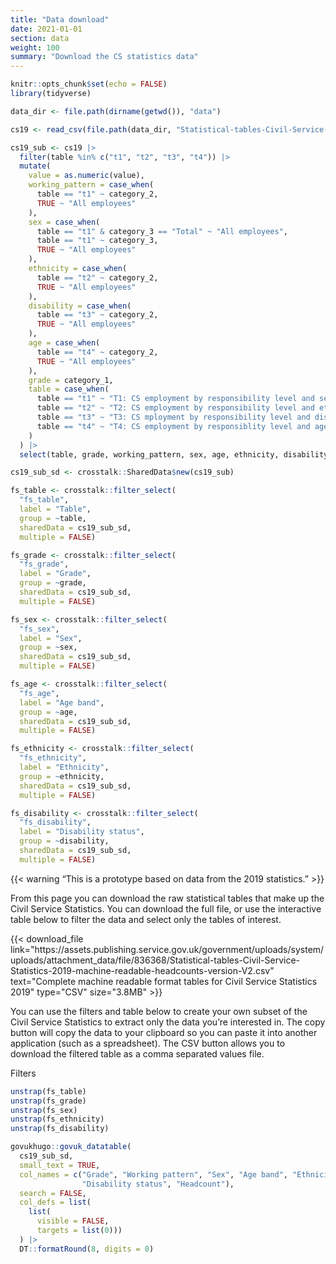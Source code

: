 ```yaml
---
title: "Data download"
date: 2021-01-01
section: data
weight: 100
summary: "Download the CS statistics data"
---
```


```r
knitr::opts_chunk$set(echo = FALSE)
library(tidyverse)

data_dir <- file.path(dirname(getwd()), "data")

cs19 <- read_csv(file.path(data_dir, "Statistical-tables-Civil-Service-Statistics-2019-machine-readable-headcounts-version-V2.csv"))

cs19_sub <- cs19 |>
  filter(table %in% c("t1", "t2", "t3", "t4")) |>
  mutate(
    value = as.numeric(value),
    working_pattern = case_when(
      table == "t1" ~ category_2,
      TRUE ~ "All employees"
    ),
    sex = case_when(
      table == "t1" & category_3 == "Total" ~ "All employees",
      table == "t1" ~ category_3,
      TRUE ~ "All employees"
    ),
    ethnicity = case_when(
      table == "t2" ~ category_2,
      TRUE ~ "All employees"
    ),
    disability = case_when(
      table == "t3" ~ category_2,
      TRUE ~ "All employees"
    ),
    age = case_when(
      table == "t4" ~ category_2,
      TRUE ~ "All employees"
    ),
    grade = category_1,
    table = case_when(
      table == "t1" ~ "T1: CS employment by responsibility level and sex",
      table == "t2" ~ "T2: CS employment by responsibility level and ethnicity",
      table == "t3" ~ "T3: CS mployment by responsibility level and disability",
      table == "t4" ~ "T4: CS employment by responsiblity level and age band",
    )
  ) |>
  select(table, grade, working_pattern, sex, age, ethnicity, disability, value)

cs19_sub_sd <- crosstalk::SharedData$new(cs19_sub)

fs_table <- crosstalk::filter_select(
  "fs_table",
  label = "Table",
  group = ~table,
  sharedData = cs19_sub_sd,
  multiple = FALSE)

fs_grade <- crosstalk::filter_select(
  "fs_grade",
  label = "Grade",
  group = ~grade,
  sharedData = cs19_sub_sd,
  multiple = FALSE)

fs_sex <- crosstalk::filter_select(
  "fs_sex",
  label = "Sex",
  group = ~sex,
  sharedData = cs19_sub_sd,
  multiple = FALSE)

fs_age <- crosstalk::filter_select(
  "fs_age",
  label = "Age band",
  group = ~age,
  sharedData = cs19_sub_sd,
  multiple = FALSE)

fs_ethnicity <- crosstalk::filter_select(
  "fs_ethnicity",
  label = "Ethnicity",
  group = ~ethnicity,
  sharedData = cs19_sub_sd,
  multiple = FALSE)

fs_disability <- crosstalk::filter_select(
  "fs_disability",
  label = "Disability status",
  group = ~disability,
  sharedData = cs19_sub_sd,
  multiple = FALSE)

```


{{< warning "This is a prototype based on data from the 2019 statistics." >}}

From this page you can download the raw statistical tables that make up the Civil Service Statistics. You can download the full file, or use the interactive table below to filter the data and select only the tables of interest.

```{=html}
{{< download_file link="https://assets.publishing.service.gov.uk/government/uploads/system/uploads/attachment_data/file/836368/Statistical-tables-Civil-Service-Statistics-2019-machine-readable-headcounts-version-V2.csv" text="Complete machine readable format tables for Civil Service Statistics 2019" type="CSV" size="3.8MB" >}}
```

You can use the filters and table below to create your own subset of the Civil Service Statistics to extract only the data you're interested in. The copy button will copy the data to your clipboard so you can paste it into another application (such as a spreadsheet). The CSV button allows you to download the filtered table as a comma separated values file.

::::{.govuk-grid-row .data-card}

:::{.govuk-grid-column-one-quarter .data-filters .govuk-body-s}

<span class="govuk-heading-s">Filters</span>

```r
unstrap(fs_table)
unstrap(fs_grade)
unstrap(fs_sex)
unstrap(fs_ethnicity)
unstrap(fs_disability)
```
:::

:::{.govuk-grid-column-three-quarters .data-display}

```r

govukhugo::govuk_datatable(
  cs19_sub_sd,
  small_text = TRUE,
  col_names = c("Grade", "Working pattern", "Sex", "Age band", "Ethnicity",
                "Disability status", "Headcount"),
  search = FALSE,
  col_defs = list(
    list(
      visible = FALSE,
      targets = list(0)))
  ) |>
  DT::formatRound(8, digits = 0)

```

:::

::::

